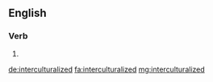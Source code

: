 ==English==

===Verb===
{{head|en|verb form}}

# {{en-past of|interculturalize}}

[[de:interculturalized]]
[[fa:interculturalized]]
[[mg:interculturalized]]